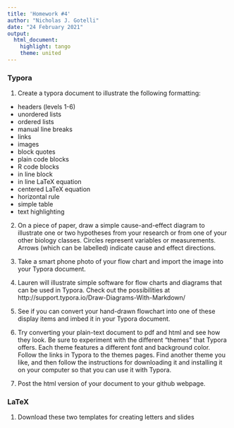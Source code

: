 ```yaml
---
title: 'Homework #4'
author: "Nicholas J. Gotelli"
date: "24 February 2021"
output: 
  html_document: 
    highlight: tango
    theme: united
---
```


### Typora

1. Create a typora document to illustrate the following formatting:

* headers (levels 1-6)
* unordered lists
* ordered lists
* manual line breaks
* links
* images
* block quotes
* plain code blocks
* R code blocks
* in line block
* in line LaTeX equation
* centered LaTeX equation
* horizontal rule
* simple table
* text highlighting

2. On a piece of paper, draw a simple cause-and-effect diagram to illustrate one or two hypotheses from your research or from one of your other biology classes. Circles represent variables or measurements. Arrows (which can be labelled) indicate cause and effect directions.

3. Take a smart phone photo of your flow chart and import the image into your Typora document.

4. Lauren will illustrate simple software for flow charts and diagrams that can be used in Typora. Check out the possibilities at http://support.typora.io/Draw-Diagrams-With-Markdown/

5. See if you can convert your hand-drawn flowchart into one of these display items and imbed it in your Typora document.

6. Try converting your plain-text document to pdf and html and see how they look. Be sure to experiment with the different "themes" that Typora offers. Each theme features a different font and background color. Follow the links in Typora to the themes pages. Find another theme you like, and then follow the instructions for downloading it and installing it on your computer so that you can use it with Typora.

7. Post the html version of your document to your github webpage.

### LaTeX

1. Download these two templates for creating letters and slides





